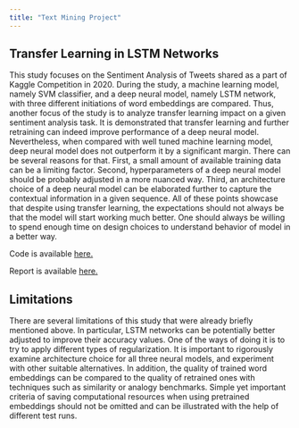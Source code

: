 ```yaml
---
title: "Text Mining Project"
---
```


## Transfer Learning in LSTM Networks
This study focuses on the Sentiment Analysis
of Tweets shared as a part of Kaggle Competition in 2020. During the study, a machine
learning model, namely SVM classifier, and
a deep neural model, namely LSTM network,
with three different initiations of word embeddings are compared. Thus, another focus of the
study is to analyze transfer learning impact on
a given sentiment analysis task. It is demonstrated that transfer learning
and further retraining can indeed improve performance of a deep neural model. Nevertheless, when compared with well tuned machine learning model,
deep neural model does not outperform it by a significant margin. There can be several reasons for
that. First, a small amount of available training
data can be a limiting factor. Second, hyperparameters of a deep neural model should be probably
adjusted in a more nuanced way. Third, an architecture choice of a deep neural model can be
elaborated further to capture the contextual information in a given sequence. All of these points
showcase that despite using transfer learning, the
expectations should not always be that the model
will start working much better. One should always
be willing to spend enough time on design choices
to understand behavior of model in a better way.

Code is available [here.](https://github.com/faridmusayev/Text_Mining_Project/blob/main/model.ipynb)

Report is available [here.](https://github.com/faridmusayev/Text_Mining_Project/blob/main/project_report.pdf)

## Limitations
There are several limitations of this study that were
already briefly mentioned above. In particular, LSTM networks can be potentially better
adjusted to improve their accuracy values. One
of the ways of doing it is to try to apply different
types of regularization. It is important to rigorously
examine architecture choice for all three neural
models, and experiment with other suitable alternatives. In addition, the quality of trained word
embeddings can be compared to the quality of retrained ones with techniques such as similarity or
analogy benchmarks. Simple yet important criteria
of saving computational resources when using pretrained embeddings should not be omitted and can
be illustrated with the help of different test runs.
